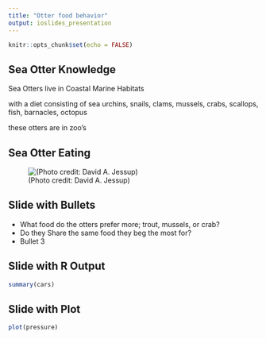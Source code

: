 ```yaml
---
title: "Otter food behavior"
output: ioslides_presentation
---
```


```r
knitr::opts_chunk$set(echo = FALSE)
```

## Sea Otter Knowledge

 Sea Otters live in Coastal Marine Habitats
 
 with a diet consisting of sea urchins, snails, clams, mussels, crabs, scallops, fish, barnacles, octopus
 
 these otters are in zoo's
 
 
## Sea Otter Eating 

![(Photo credit: David A. Jessup)](https://www.seaotters.com/wp-content/uploads/2012/08/640x360-olive-eating-black-abalone.jpg)

## Slide with Bullets

- What food do the otters prefer more; trout, mussels, or crab?
- Do they Share the same food they beg the most for?
- Bullet 3

## Slide with R Output

```r
summary(cars)
```

## Slide with Plot

```r
plot(pressure)
```

